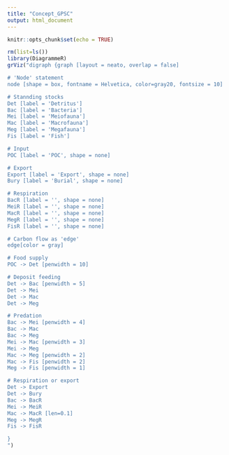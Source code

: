 ```yaml
---
title: "Concept_GPSC"
output: html_document
---
```


```r
knitr::opts_chunk$set(echo = TRUE)

rm(list=ls())
library(DiagrammeR)
grViz("digraph {graph [layout = neato, overlap = false]

# 'Node' statement
node [shape = box, fontname = Helvetica, color=gray20, fontsize = 10]

# Stannding stocks
Det [label = 'Detritus']
Bac [label = 'Bacteria']
Mei [label = 'Meiofauna']
Mac [label = 'Macrofauna']
Meg [label = 'Megafauna']
Fis [label = 'Fish']

# Input
POC [label = 'POC', shape = none]

# Export
Export [label = 'Export', shape = none]
Bury [label = 'Burial', shape = none]

# Respiration 
BacR [label = '', shape = none]
MeiR [label = '', shape = none]
MacR [label = '', shape = none]
MegR [label = '', shape = none]
FisR [label = '', shape = none]

# Carbon flow as 'edge' 
edge[color = gray]

# Food supply
POC -> Det [penwidth = 10]

# Deposit feeding
Det -> Bac [penwidth = 5]
Det -> Mei
Det -> Mac
Det -> Meg

# Predation
Bac -> Mei [penwidth = 4]
Bac -> Mac
Bac -> Meg
Mei -> Mac [penwidth = 3]
Mei -> Meg
Mac -> Meg [penwidth = 2]
Mac -> Fis [penwidth = 2]
Meg -> Fis [penwidth = 1]

# Respiration or export
Det -> Export
Det -> Bury
Bac -> BacR 
Mei -> MeiR 
Mac -> MacR [len=0.1]
Meg -> MegR 
Fis -> FisR 

}
")

```


